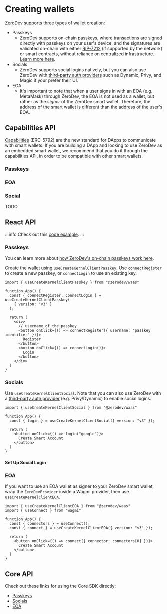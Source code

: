 
# Creating wallets

ZeroDev supports three types of wallet creation:

- Passkeys
  - ZeroDev supports on-chain passkeys, where transactions are signed directly with passkeys on your user's device, and the signatures are validated on-chain with either [RIP-7212](https://github.com/ethereum/RIPs/blob/master/RIPS/rip-7212.md) (if supported by the network) or smart contracts, without reliance on centralized infrastructure.  [Learn more here](/sdk/advanced/passkeys).
- Socials
  - ZeroDev supports social logins natively, but you can also use ZeroDev with [third-party auth providers](/sdk/signers/intro) such as Dynamic, Privy, and Magic if your prefer their UI.
- EOA
  - It's important to note that when a user signs in with an EOA (e.g. MetaMask) through ZeroDev, the EOA is not used as a wallet, but rather as the *signer* of the ZeroDev smart wallet.  Therefore, the address of the smart wallet is different than the address of the user's EOA.

## Capabilities API

[Capabilities](/smart-wallet/quickstart-capabilities) (ERC-5792) are the new standard for DApps to communicate with smart wallets.  If you are building a DApp and looking to use ZeroDev as an embedded smart wallet, we recommend that you do it through the capabilities API, in order to be compatible with other smart wallets.

### Passkeys

### EOA

### Social

TODO

## React API

:::info
Check out this [code example](https://github.com/zerodevapp/waas-examples/tree/main/create-account).
:::

### Passkeys

You can learn more about [how ZeroDev's on-chain passkeys work here](/sdk/advanced/passkeys).

Create the wallet using [`useCreateKernelClientPasskey`](/react/use-create-kernelclient-passkey).  Use `connectRegister` to create a new passkey, or `connectLogin` to use an existing key.

```tsx
import { useCreateKernelClientPasskey } from "@zerodev/waas"

function App() {
  const { connectRegister, connectLogin } = useCreateKernelClientPasskey(
    { version: "v3" }
  );

  return (
    <div>
      // username of the passkey
      <button onClick={() => connectRegister({ username: "passkey identifier" })}>
        Register
      </button>
      <button onClick={() => connectLogin()}>
        Login
      </button>
    </div>
  )
}

```

### Socials

Use `useCreateKernelClientSocial`.  Note that you can also use ZeroDev with a [third-party auth provider](/sdk/signers/intro) (e.g. Privy/Dynamic) to enable social logins.

```tsx
import { useCreateKernelClientSocial } from "@zerodev/waas"

function App() {
  const { login } = useCreateKernelClientSocial({ version: "v3" });

  return (
    <button onClick={() => login("google")}>
      Create Smart Account
    </button>
  )
}
```

#### Set Up Social Login

<SocialLoginSetup />

### EOA

If you want to use an EOA wallet as signer to your ZeroDev smart wallet, wrap the `ZeroDevProvider` inside a Wagmi provider, then use [`useCreateKernelClientEOA`](/react/use-create-kernelclient-eoa).

```tsx
import { useCreateKernelClientEOA } from "@zerodev/waas"
import { useConnect } from "wagmi"

function App() {
  const { connectors } = useConnect();
  const { connect } = useCreateKernelClientEOA({ version: "v3" });

  return (
    <button onClick={() => connect({ connector: connectors[0] })}>
      Create Smart Account
    </button>
  )
}
```

## Core API

Check out these links for using the Core SDK directly:

- [Passkeys](/sdk/advanced/passkeys) 
- [Socials](/sdk/advanced/social-login)
- [EOA](/sdk/core-api/create-account)
